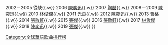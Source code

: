 {{Navbox
|name  = 全球華語歌曲排行榜最佳男歌手
|title = [[全球華語歌曲排行榜|<span style="color: Khaki">全球華語歌曲排行榜</span>]]最佳男歌手
|titlestyle = background: #E93C00; color:Khaki;
|list1 = {{nowrap begin}}
2001 [[张学友|張學友]]{{.w}}
2002－2005 從缺{{.w}}
2006 [[陳奕迅]]{{.w}}
2007 [[陶喆]]{{.w}}
2008－2009 [[陳奕迅]]{{.w}}
2010 [[林俊杰|林俊傑]]{{.w}}
2011 [[光良]]{{.w}}
2012 [[陳奕迅]]{{.w}}
2013 [[曹格]]{{.w}}
2014 [[張敬軒]]{{.w}}
2015 [[张杰 (中国大陆歌手)|張傑]]{{.w}}
2016 [[張敬軒]]{{.w}}
2017 [[林俊傑]]{{.w}}
2018 [[陳奕迅]]{{.w}}
2019 [[张杰 (中国大陆歌手)|張傑]]{{.w}}
{{nowrap end}}
}}<noinclude>
[[Category:全球華語歌曲排行榜]]
</noinclude>
